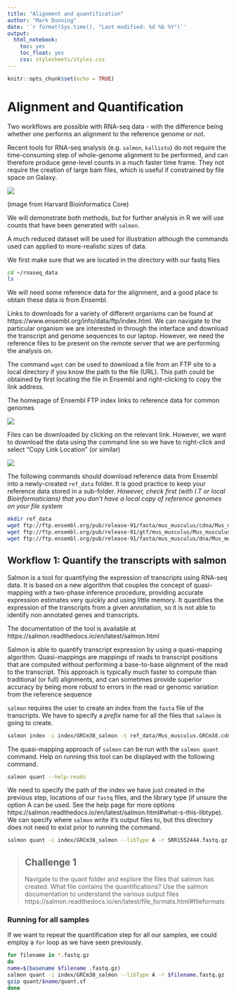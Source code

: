 ```yaml
---
title: "Alignment and quantification"
author: "Mark Dunning"
date: '`r format(Sys.time(), "Last modified: %d %b %Y")`'
output:
  html_notebook:
    toc: yes
    toc_float: yes
    css: stylesheets/styles.css
---
```


```r
knitr::opts_chunk$set(echo = TRUE)
```

# Alignment and Quantification

Two workflows are possible with RNA-seq data - with the difference being whether one performs an alignment to the reference genome or not.

Recent tools for RNA-seq analysis (e.g. `salmon`, `kallisto`) do not require the time-consuming step of whole-genome alignment to be performed, and can therefore produce gene-level counts in a much faster time frame. They not require the creation of large bam files, which is useful if constrained by file space on Galaxy.

![](https://hbctraining.github.io/Intro-to-rnaseq-hpc-gt/img/alignmentfree_workflow_aug2017.png)

(image from Harvard Bioinformatics Core)


We will demonstrate both methods, but for further analysis in R we will use counts that have been generated with `salmon`. 

A much reduced dataset will be used for illustration although the commands used can applied to more-realistic sizes of data.

We first make sure that we are located in the directory with our fastq files

```bash
cd ~/rnaseq_data
ls
```

We will need some reference data for the alignment, and a good place to obtain these data is from Ensembl. 

Links to downloads for a variety of different organisms can be found at https://www.ensembl.org/info/data/ftp/index.html. We can navigate to the particular organism we are interested in through the interface and download the transcript and genome sequences to our laptop. However, we need the reference files to be present on the remote server that we are performing the analysis on.

The command `wget` can be used to download a file from an FTP site to a local directory if you know the path to the file (URL). This path could be obtained by first locating the file in Ensembl and right-clicking to copy the link address.

The homepage of Ensembl FTP index links to reference data for common genomes

<img src="images/ensembl_download.png"/>

Files can be downloaded by clicking on the relevant link. However, we want to download the data using the command line so we have to right-click and select "Copy Link Location" (or similar)

<img src="images/cdna_download.png"/>

The following commands should download reference data from Ensembl into a newly-created `ref_data` folder. It is good practice to keep your reference data stored in a sub-folder. *However, check first (with I.T or local Bioinformaticians) that you don't have a local copy of reference genomes on your file system*

```bash
mkdir ref_data
wget ftp://ftp.ensembl.org/pub/release-91/fasta/mus_musculus/cdna/Mus_musculus.GRCm38.cdna.all.fa.gz -P ref_data/
wget ftp://ftp.ensembl.org/pub/release-91/gtf/mus_musculus/Mus_musculus.GRCm38.91.chr.gtf.gz -P ref_data
wget ftp://ftp.ensembl.org/pub/release-91/fasta/mus_musculus/dna/Mus_musculus.GRCm38.dna.chromosome.1.fa.gz -P ref_data/
```



## Workflow 1: Quantify the transcripts with salmon

Salmon is a tool for quantifying the expression of transcripts using RNA-seq data. It is based on a new
algorithm that couples the concept of quasi-mapping with a two-phase inference procedure, providing accurate
expression estimates very quickly and using little memory. It quantifies the expression of the transcripts from
a given annotation, so it is not able to identify non annotated genes and transcripts.

The documentation of the tool is available at
https://salmon.readthedocs.io/en/latest/salmon.html

Salmon is able to quantify transcript expression by using a quasi-mapping algorithm. Quasi-mappings are
mappings of reads to transcript positions that are computed without performing a base-to-base alignment
of the read to the transcript. This approach is typically much faster to compute than traditional (or full)
alignments, and can sometimes provide superior accuracy by being more robust to errors in the read or
genomic variation from the reference sequence

`salmon` requires the user to create an index from the `fasta` file of the transcripts. We have to specify a *prefix* name for all the files that `salmon` is going to create. 

```bash
salmon index -i index/GRCm38_salmon -t ref_data/Mus_musculus.GRCm38.cdna.all.fa.gz
```

The quasi-mapping approach of `salmon` can be run with the `salmon quant` command. Help on running this tool can be displayed with the following command.

```bash
salmon quant --help-reads
```

We need to specify the path of the index we have just created in the previous step, locations of our `fastq` files, and the library type (if unsure the option A can be used. See the help page for more options https://salmon.readthedocs.io/en/latest/salmon.html#what-s-this-libtype). We can specify where `salmon` write it's output files to, but this directory does not need to exist prior to running the command.

```bash
salmon quant -i index/GRCm38_salmon --libType A -r SRR1552444.fastq.gz -o quant/SRR1552444

```

> ## Challenge 1 {.challenge}
> 
> Navigate to the quant folder and explore the files that salmon has created.
> What file contains the quantifications? 
> Use the salmon documentation to understand the various output files https://salmon.readthedocs.io/en/latest/file_formats.html#fileformats

### Running for all samples

If we want to repeat the quantification step for all our samples, we could employ a `for` loop as we have seen previously. 

```bash

for filename in *.fastq.gz
do
name=$(basename $filename .fastq.gz)
salmon quant -i index/GRCm38_salmon --libType A -r $filename.fastq.gz -o quant/$name
gzip quant/$name/quant.sf
done

```

